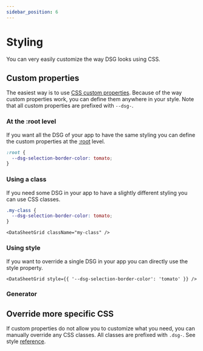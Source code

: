 ```yaml
---
sidebar_position: 6
---
```


# Styling

You can very easily customize the way DSG looks using CSS.

## Custom properties

The easiest way is to use [CSS custom properties](https://developer.mozilla.org/en-US/docs/Web/CSS/Using_CSS_custom_properties).
Because of the way custom properties work, you can define them anywhere in your style. Note that all custom properties
are prefixed with `--dsg-`.

### At the :root level
If you want all the DSG of your app to have the same styling you can define the custom properties at the
[:root](https://developer.mozilla.org/en-US/docs/Web/CSS/:root) level.

```css
:root {
  --dsg-selection-border-color: tomato;
}
```

### Using a class
If you need some DSG in your app to have a slightly different styling you can use CSS classes.


```css
.my-class {
  --dsg-selection-border-color: tomato;
}
```

```tsx
<DataSheetGrid className="my-class" />
```

### Using style
If you want to override a single DSG in your app you can directly use the style property.

```tsx
<DataSheetGrid style={{ '--dsg-selection-border-color': 'tomato' }} />
```

### Generator

<StyleGenerator />

## Override more specific CSS

If custom properties do not allow you to customize what you need, you can manually override any CSS classes.
All classes are prefixed with `.dsg-`. See style [reference](https://github.com/nick-keller/react-datasheet-grid/blob/master/src/style.css).
